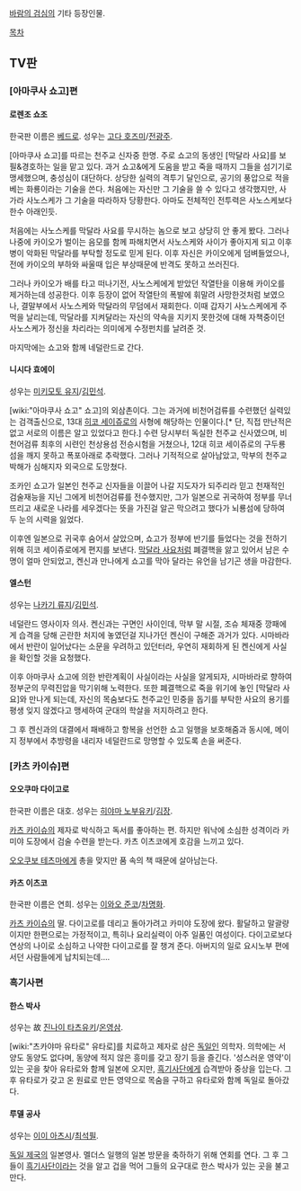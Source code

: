 [[바람의 검심]]의 기타 등장인물.

[[목차]]

== TV판 ==
=== [아마쿠사 쇼고]편 ===
==== 로렌조 쇼조 ====
한국판 이름은 [[베드로]]. 성우는 [[고다 호즈미]]/[[전광주]].

[아마쿠사 쇼고]를 따르는 천주교 신자중 한명. 주로 쇼고의 동생인 [막달라 사요]를 보필&경호하는 일을 맡고 있다. 과거 쇼고&에게 도움을 받고 죽을 때까지 그들을 섬기기로 맹세했으며, 충성심이 대단하다. 상당한 실력의 격투기 달인으로, 공기의 풍압으로 적을 베는 화룡이라는 기술을 쓴다. 처음에는 자신만 그 기술을 쓸 수 있다고 생각했지만, 사가라 사노스케가 그 기술을 따라하자 당황한다. 아마도 전체적인 전투력은 사노스케보다 한수 아래인듯.

처음에는 사노스케를 막달라 사요를 무시하는 놈으로 보고 상당히 안 좋게 봤다. 그러나 나중에 카이오가 벌이는 음모를 함께 파해치면서 사노스케와 사이가 좋아지게 되고 이후 병이 악화된 막달라를 부탁할 정도로 믿게 된다. 이후 자신은 카이오에게 덤벼들었으나, 전에 카이오의 부하와 싸울때 입은 부상때문에 반격도 못하고 쓰러진다. 

그러나 카이오가 배를 타고 떠나기전, 사노스케에게 받았던 작열탄을 이용해 카이오를 제거하는데 성공한다. 이후 등장이 없어 작열탄의 폭발에 휘말려 사망한것처럼 보였으나, 결말부에서 사노스케와 막달라의 무덤에서 재회한다. 이때 갑자기 사노스케에게 주먹을 날리는데, 막달라를 지켜달라는 자신의 약속을 지키지 못한것에 대해 자책중이던 사노스케가 정신을 차리라는 의미에게 수정펀치를 날려준 것.

마지막에는 쇼고와 함께 네덜란드로 간다.

==== 니시다 효에이 ====
성우는 [[미키모토 유지]]/[[김민석]]. 

[wiki:"아마쿠사 쇼고" 쇼고]의 외삼촌이다. 그는 과거에 비천어검류를 수련했던 실력있는 검객출신으로, 13대 [[히코 세이쥬로]]의 사형에 해당하는 인물이다.[* 단, 직접 만난적은 없고 서로의 이름은 알고 있었다고 한다.] 수련 당시부터 독실한 천주교 신사였으며, 비천어검류 최후의 시련인 천상용섬 전승시험을 거쳤으나, 12대 히코 세이쥬로의 구두룡섬을 깨지 못하고 폭포아래로 추락했다. 그러나 기적적으로 살아남았고, 막부의 천주교 박해가 심해지자 외국으로 도망쳤다. 

조카인 쇼고가 일본인 천주교 신자들을 이끌어 나갈 지도자가 되주리라 믿고 천재적인 검술재능을 지닌 그에게 비천어검류를 전수했지만, 그가 일본으로 귀국하여 정부를 무너뜨리고 새로운 나라를 세우겠다는 뜻을 가진걸 알곤 막으려고 했다가 뇌룡섬에 당하여 두 눈의 시력을 잃었다. 

이후엔 일본으로 귀국후 숨어서 살았으며, 쇼고가 정부에 반기를 들었다는 것을 전하기 위해 히코 세이쥬로에게 편지를 보낸다. [[막달라 사요]]처럼 폐결핵을 앓고 있어서 남은 수명이 얼마 안되었고, 켄신과 만나에게 쇼고를 막아 달라는 유언을 남기곤 생을 마감한다.
==== 엘스턴 ====
성우는 [[나카기 류지]]/[[김민석]]. 

네덜란드 영사이자 의사. 켄신과는 구면인 사이인데, 막부 말 시절, 조슈 체재중 깡패에게 습격을 당해 곤란한 처지에 놓였던걸 지나가던 켄신이 구해준 과거가 있다. 시마바라에서 반란이 일어났다는 소문을 우려하고 있던터라, 우연히 재회하게 된 켄신에게 사실을 확인할 것을 요청했다. 

이후 아마쿠사 쇼고에 의한 반란계획이 사실이라는 사실을 알게되자, 시마바라로 향하여 정부군의 무력진압을 막기위해 노력한다. 또한 폐결핵으로 죽을 위기에 놓인 [막달라 사요]와 만나게 되는데, 자신의 목숨보다도 천주교인 민중을 돕기를 부탁한 사요의 용기를 평생 잊지 않겠다고 맹세하여 군대의 학살을 저지하려고 한다. 

그 후 켄신과의 대결에서 패배하고 항복을 선언한 쇼고 일행을 보호해줌과 동시에, 메이지 정부에서 추방령을 내리자 네덜란드로 망명할 수 있도록 손을 써준다.

=== [카츠 카이슈]편 ===
==== 오오쿠마 다이고로 ====
한국판 이름은 대호. 성우는 [[히야마 노부유키]]/[[김장]].

[[카츠 카이슈]]의 제자로 박식하고 독서를 좋아하는 편. 하지만 워낙에 소심한 성격이라 카미야 도장에서 검술 수련을 받는다. 카츠 이츠코에게 호감을 느끼고 있다.

[[오오쿠보 테츠마]]에게 총을 맞지만 품 속의 책 때문에 살아남는다.

==== 카츠 이츠코 ====
한국판 이름은 연희. 성우는 [[이와오 준코]]/[[차명화]]. 

[[카츠 카이슈]]의 딸. 다이고로를 데리고 돌아가려고 카미야 도장에 왔다. 활달하고 말괄량이지만 한편으로는 가정적이고, 특히나 요리실력이 아주 일품인 여성이다. 다이고로보다 연상의 나이로 소심하고 나약한 다이고로를 잘 챙겨 준다. 아버지의 일로 요시노부 편에 서던 사람들에게 납치되는데….

=== 흑기사편 ===
==== 한스 박사 ====
성우는 故 [[진나이 타츠유키]]/[[온영삼]].

[wiki:"츠카야마 유타로" 유타로]를 치료하고 제자로 삼은 [[독일]]인 의학자. 의학에는 서양도 동양도 없다며, 동양에 적지 않은 흥미를 갖고 장기 등을 즐긴다. '성스러운 영약'이 있는 곳을 찾아 유타로와 함께 일본에 오지만, [[흑기사단]]에게 습격받아 중상을 입는다. 그 후 유타로가 갖고 온 원료로 만든 영약으로 목숨을 구하고 유타로와 함께 독일로 돌아갔다.

==== 루델 공사 ====
성우는 [[이이 아츠시]]/[[최석필]].

[[독일 제국]]의 일본영사. 멜더스 일행의 일본 방문을 축하하기 위해 연회를 연다. 그 후 그들이 [[흑기사단]]이라는 것을 알고 겁을 먹어 그들의 요구대로 한스 박사가 있는 곳을 불고 만다.
